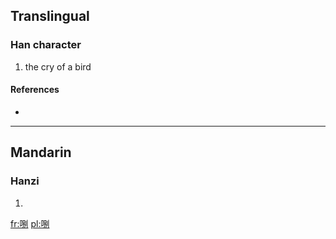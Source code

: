 ==Translingual==

===Han character===
{{Han char|rn=30|rad=口|as=07|sn=10|four=|canj=口口尸弓 (RRSN)}}

# the cry of a bird

====References====
* {{Han ref|kx=0191.060|dkj=03671|dj=0410.190|hdz=10630.090|uh=54F5|ud=21749}}

----

==Mandarin==

===Hanzi===
{{cmn-hanzi|pin=[[bā]] ([[ba1]])|wg=pa<sup>1</sup>, <sup>5</sup>}}

# {{defn|Mandarin|sort=口07}}

[[fr:哵]]
[[pl:哵]]